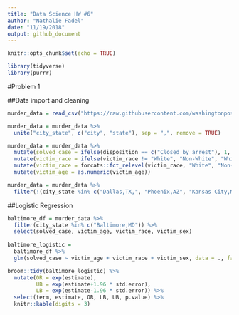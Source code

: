 ```yaml
---
title: "Data Science HW #6"
author: "Nathalie Fadel"
date: "11/19/2018"
output: github_document
---
```


```r
knitr::opts_chunk$set(echo = TRUE)

library(tidyverse)
library(purrr)
```

#Problem 1  

##Data import and cleaning
```r
murder_data = read_csv("https://raw.githubusercontent.com/washingtonpost/data-homicides/master/homicide-data.csv")

murder_data = murder_data %>%
  unite("city_state", c("city", "state"), sep = ",", remove = TRUE)

murder_data = murder_data %>%
  mutate(solved_case = ifelse(disposition == c("Closed by arrest"), 1, 0)) %>%
  mutate(victim_race = ifelse(victim_race != "White", "Non-White", "White")) %>%
  mutate(victim_race = forcats::fct_relevel(victim_race, "White", "Non-White")) %>%
  mutate(victim_age = as.numeric(victim_age)) 

murder_data = murder_data %>%
  filter(!(city_state %in% c("Dallas,TX,", "Phoenix,AZ", "Kansas City,MO", "Tulsa,AL")))  
```

##Logistic Regression
```r
baltimore_df = murder_data %>%
  filter(city_state %in% c("Baltimore,MD")) %>%
  select(solved_case, victim_age, victim_race, victim_sex)
  
baltimore_logistic = 
  baltimore_df %>% 
  glm(solved_case ~ victim_age + victim_race + victim_sex, data = ., family = binomial()) 

broom::tidy(baltimore_logistic) %>%
  mutate(OR = exp(estimate), 
         UB = exp(estimate+1.96 * std.error), 
         LB = exp(estimate-1.96 * std.error)) %>%
  select(term, estimate, OR, LB, UB, p.value) %>% 
  knitr::kable(digits = 3)

```
